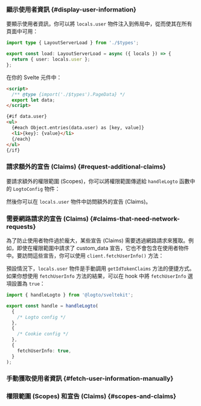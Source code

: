

### 顯示使用者資訊 \{#display-user-information}

要顯示使用者資訊，你可以將 `locals.user` 物件注入到佈局中，從而使其在所有頁面中可用：

```ts title="+layout.server.ts"
import type { LayoutServerLoad } from './$types';

export const load: LayoutServerLoad = async ({ locals }) => {
  return { user: locals.user };
};
```

在你的 Svelte 元件中：

```html title="+page.svelte"
<script>
  /** @type {import('./$types').PageData} */
  export let data;
</script>

{#if data.user}
<ul>
  {#each Object.entries(data.user) as [key, value]}
  <li>{key}: {value}</li>
  {/each}
</ul>
{/if}
```

### 請求額外的宣告 (Claims) \{#request-additional-claims}

<FindUserInfoMissing method="locals.user" />
<ScopesAndClaimsIntroduction />

要請求額外的權限範圍 (Scopes)，你可以將權限範圍傳遞給 `handleLogto` 函數中的 `LogtoConfig` 物件：

<ScopesAndClaimsCode />

然後你可以在 `locals.user` 物件中訪問額外的宣告 (Claims)。

### 需要網路請求的宣告 (Claims) \{#claims-that-need-network-requests}

為了防止使用者物件過於龐大，某些宣告 (Claims) 需要透過網路請求來獲取。例如，即使在權限範圍中請求了 custom_data 宣告，它也不會包含在使用者物件中。要訪問這些宣告，你可以使用 `client.fetchUserInfo()` 方法：

預設情況下，`locals.user` 物件是手動調用 `getIdTokenClaims` 方法的便捷方式。如果你想使用 `fetchUserInfo` 方法的結果，可以在 hook 中將 `fetchUserInfo` 選項設置為 `true`：

```ts title="hooks.server.ts"
import { handleLogto } from '@logto/sveltekit';

export const handle = handleLogto(
  {
    /* Logto config */
  },
  {
    /* Cookie config */
  },
  {
    fetchUserInfo: true,
  }
);
```

### 手動獲取使用者資訊 \{#fetch-user-information-manually}

<GetUserInfoApis
  getIdTokenClaimsApi="locals.logtoClient.getIdTokenClaims()"
  fetchUserInfoApi="locals.logtoClient.fetchUserInfo()"
/>

### 權限範圍 (Scopes) 和宣告 (Claims) \{#scopes-and-claims}

<ScopesAndClaims />
